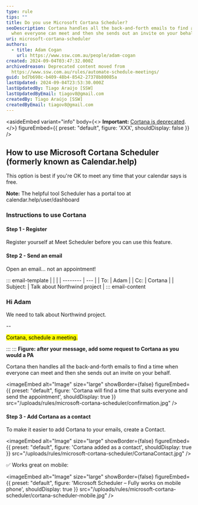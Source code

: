```yaml
---
type: rule
tips: ""
title: Do you use Microsoft Cortana Scheduler?
seoDescription: Cortana handles all the back-and-forth emails to find a time
  when everyone can meet and then she sends out an invite on your behalf.
uri: microsoft-cortana-scheduler
authors:
  - title: Adam Cogan
    url: https://www.ssw.com.au/people/adam-cogan
created: 2024-09-04T03:47:32.000Z
archivedreason: Deprecated content moved from
  https://www.ssw.com.au/rules/automate-schedule-meetings/
guid: bd7b698c-b409-48b4-8542-27378b80085a
lastUpdated: 2024-09-04T23:53:30.000Z
lastUpdatedBy: Tiago Araújo [SSW]
lastUpdatedByEmail: tiagov8@gmail.com
createdBy: Tiago Araújo [SSW]
createdByEmail: tiagov8@gmail.com
---
```


<asideEmbed
  variant="info"
  body={<>
    **Important:** [Cortana is deprecated](https://support.microsoft.com/en-us/topic/end-of-support-for-cortana-d025b39f-ee5b-4836-a954-0ab646ee1efa).
  </>}
  figureEmbed={{
    preset: "default",
    figure: 'XXX',
    shouldDisplay: false
  }}
/>
## How to use Microsoft Cortana Scheduler (formerly known as Calendar.help)

This option is best if you're OK to meet any time that your calendar says is free.

**Note:** The helpful tool Scheduler has a portal too at calendar.help/user/dashboard

### Instructions to use Cortana

#### Step 1 - Register

Register yourself at Meet Scheduler before you can use this feature.

#### Step 2 - Send an email

Open an email... not an appointment!

::: email-template
|          |     |
| -------- | --- |
| To:      | Adam |
| Cc:      | Cortana |
| Subject: | Talk about Northwind project |
::: email-content

### Hi Adam

We need to talk about Northwind project.

--

<mark>Cortana, schedule a meeting.</mark>

:::
:::
**Figure: after your message, add some request to Cortana as you would a PA**

Cortana then handles all the back-and-forth emails to find a time when everyone can meet and then she sends out an invite on your behalf.


<imageEmbed
  alt="Image"
  size="large"
  showBorder={false}
  figureEmbed={{
    preset: "default",
    figure: 'Cortana will find a time that suits everyone and send the appointment',
    shouldDisplay: true
  }}
  src="/uploads/rules/microsoft-cortana-scheduler/confirmation.jpg"
/>

#### Step 3 - Add Cortana as a contact

To make it easier to add Cortana to your emails, create a Contact.


<imageEmbed
  alt="Image"
  size="large"
  showBorder={false}
  figureEmbed={{
    preset: "default",
    figure: 'Cortana added as a contact',
    shouldDisplay: true
  }}
  src="/uploads/rules/microsoft-cortana-scheduler/CortanaContact.jpg"
/>

✅ Works great on mobile:


<imageEmbed
  alt="Image"
  size="large"
  showBorder={false}
  figureEmbed={{
    preset: "default",
    figure: 'Microsoft Scheduler – Fully works on mobile phone',
    shouldDisplay: true
  }}
  src="/uploads/rules/microsoft-cortana-scheduler/cortana-scheduler-mobile.jpg"
/>
